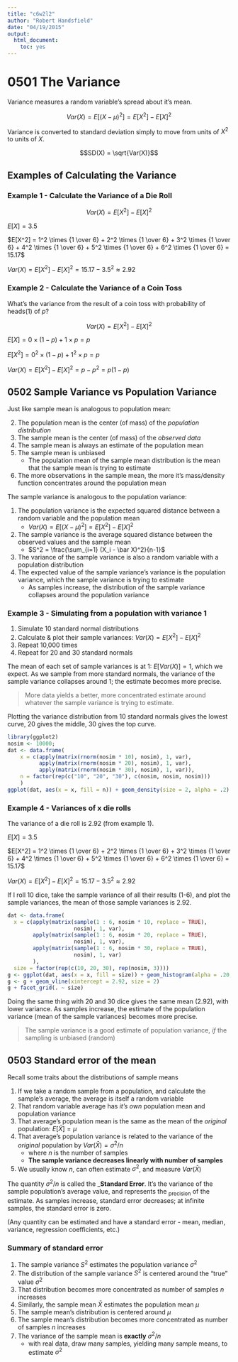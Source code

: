 ```yaml
---
title: "c6w2l2"
author: "Robert Handsfield"
date: "04/19/2015"
output:
  html_document:
    toc: yes
---
```


# 0501 The Variance

Variance measures a random variable's spread about it's mean. 

$$Var(X) = E[(X-\mu)^2] = E[X^2] - E[X]^2$$

Variance is converted to standard deviation simply to move from units of $X^2$ to units of $X$.

$$SD(X) = \sqrt{Var(X)}$$

## Examples of Calculating the Variance

### Example 1 - Calculate the Variance of a Die Roll

$$Var(X) = E[X^2] - E[X]^2$$

$E[X]=3.5$

$E[X^2] = 1^2 \times {1 \over 6} + 2^2 \times {1 \over 6} + 3^2 \times {1 \over 6} + 4^2 \times {1 \over 6} + 5^2 \times {1 \over 6} + 6^2 \times {1 \over 6} = 15.17$

$Var(X) = E[X^2] - E[X]^2 = 15.17 - 3.5^2 \approx  2.92$


### Example 2 - Calculate the Variance of a Coin Toss
What's the variance from the result of a coin toss with probability of heads(1) of $p$?

$$Var(X) = E[X^2] - E[X]^2$$

$E[X] = 0 \times (1 - p) + 1 \times p = p$

$E[X^2] = 0^2 \times (1-p) + 1^2 \times p = p$ 

$Var(X) = E[X^2] - E[X]^2 = p - p^2 = p(1 - p)$


## 0502 Sample Variance vs Population Variance
Just like sample mean is analogous to population mean:

2. The population mean is the center (of mass) of the _population distribution_
3. The sample mean is the center (of mass) of the _observed data_
4. The sample mean is always an estimate of the population mean
5. The sample mean is unbiased
	+ The population mean of the sample mean distribution is the mean that the sample mean is trying to estimate
6. The more observations in the sample mean, the more it's mass/density function concentrates around the population mean

The sample variance is analogous to the population variance:

1. The population variance is the expected squared distance between a random variable and the population mean
	+ $Var(X) = E[(X-\mu)^2] = E[X^2] - E[X]^2$
2. The sample variance is the average squared distance between the observed values and the sample mean
	+ $S^2 = \frac{\sum_{i=1} (X_i - \bar X)^2}{n-1}$
3. The variance of the sample variance is also a random variable with a population distribution
4. The expected value of the sample variance's variance is the population variance, which the sample variance is trying to estimate
	+ As samples increase, the distribution of the sample variance collapses around the population variance


### Example 3 - Simulating from a population with variance 1

1. Simulate 10 standard normal distributions
2. Calculate & plot their sample variances: $Var(X) = E[X^2] - E[X]^2$
3. Repeat 10,000 times
4. Repeat for 20 and 30 standard normals

The mean of each set of sample variances is at 1: $E[Var(X)] = 1$, which we expect. As we sample from more standard normals, the variance of the sample variance collapses around 1; the estimate becomes more precise.

> More data yields a better, more concentrated estimate around whatever the sample variance is trying to estimate.

Plotting the variance distribution from 10 standard normals gives the lowest curve, 20 gives the middle, 30 gives the top curve.

```r
library(ggplot2)
nosim <- 10000; 
dat <- data.frame(
    x = c(apply(matrix(rnorm(nosim * 10), nosim), 1, var),
          apply(matrix(rnorm(nosim * 20), nosim), 1, var),
          apply(matrix(rnorm(nosim * 30), nosim), 1, var)),
    n = factor(rep(c("10", "20", "30"), c(nosim, nosim, nosim))) 
    )
ggplot(dat, aes(x = x, fill = n)) + geom_density(size = 2, alpha = .2) + geom_vline(xintercept = 1, size = 2) 

```


### Example 4 - Variances of x die rolls
The variance of a die roll is $2.92$ (from example 1).

$E[X]=3.5$

$E[X^2] = 1^2 \times {1 \over 6} + 2^2 \times {1 \over 6} + 3^2 \times {1 \over 6} + 4^2 \times {1 \over 6} + 5^2 \times {1 \over 6} + 6^2 \times {1 \over 6} = 15.17$

$Var(X) = E[X^2] - E[X]^2 = 15.17 - 3.5^2 \approx  2.92$

If I roll 10 dice, take the sample variance of all their results (1-6), and plot the sample variances, the mean of those sample variances is 2.92.
```r
dat <- data.frame(
  x = c(apply(matrix(sample(1 : 6, nosim * 10, replace = TRUE), 
                     nosim), 1, var),
        apply(matrix(sample(1 : 6, nosim * 20, replace = TRUE), 
                     nosim), 1, var),
        apply(matrix(sample(1 : 6, nosim * 30, replace = TRUE), 
                     nosim), 1, var)
        ),
  size = factor(rep(c(10, 20, 30), rep(nosim, 3))))
g <- ggplot(dat, aes(x = x, fill = size)) + geom_histogram(alpha = .20, binwidth=.3, colour = "black") 
g <- g + geom_vline(xintercept = 2.92, size = 2)
g + facet_grid(. ~ size)
```

Doing the same thing with 20 and 30 dice gives the same mean ($2.92$), with lower variance. As samples increase, the estimate of the population variance (mean of the sample variances) becomes more precise.

> The sample variance is a good estimate of population variance, _if_ the sampling is unbiased (random)

## 0503 Standard error of the mean

Recall some traits about the distributions of sample means

1. If we take a random sample from a population, and calculate the sample's average, the average is itself a random variable
2. That random variable average has _it's own_ population mean and population variance
3. That average's population mean is the same as the mean of the _original_ population: $E[\bar X] = \mu$
4. That average's population variance is related to the variance of the _original_ population by $Var(\bar X) = \sigma^2 / n$
	+ where $n$ is the number of samples
	+ __The sample variance decreases linearly with number of samples__
5. We usually know $n$, can often estimate $\sigma^2$, and measure $Var(\bar{X})$

The quantity $\sigma^2 /n$ is called the ___Standard Error__. It's the variance of the sample population's average value, and represents the ~precision~ of the estimate. As samples increase, standard error decreases; at infinite samples, the standard error is zero. 

(Any quantity can be estimated and have a standard error - mean, median, variance, regression coefficients, etc.)
	
### Summary of standard error

1. The sample variance $S^2$ estimates the population variance $\sigma^2$
3. The distribution of the sample variance $S^2$ is centered around the "true" value $\sigma^2$
4. That distribution becomes more concentrated as number of samples $n$ increases
5. Similarly, the sample mean $\bar{X}$ estimates the population mean $\mu$
5. The sample mean's distribution is centered around $\mu$
6. The sample mean's distribution becomes more concentrated as number of samples $n$ increases
7. The variance of the sample mean is __exactly__ $\sigma^2 /n$
	+ with real data, draw many samples, yielding many sample means, to estimate $\sigma^2$
	




























